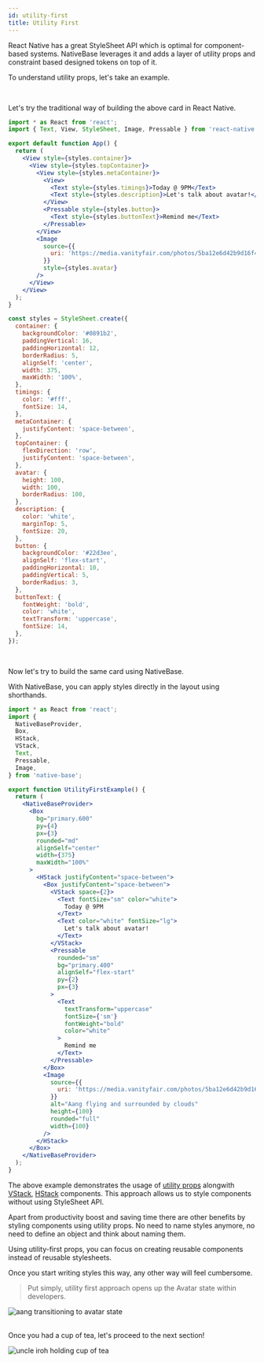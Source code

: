 ```yaml
---
id: utility-first
title: Utility First
---
```



React Native has a great StyleSheet API which is optimal for component-based systems. NativeBase leverages it and adds a layer of utility props and constraint based designed tokens on top of it.

To understand utility props, let's take an example.

<UtilityFirstExample />

<br />

Let's try the traditional way of building the above card in React Native.

```jsx
import * as React from 'react';
import { Text, View, StyleSheet, Image, Pressable } from 'react-native';

export default function App() {
  return (
    <View style={styles.container}>
      <View style={styles.topContainer}>
        <View style={styles.metaContainer}>
          <View>
            <Text style={styles.timings}>Today @ 9PM</Text>
            <Text style={styles.description}>Let's talk about avatar!</Text>
          </View>
          <Pressable style={styles.button}>
            <Text style={styles.buttonText}>Remind me</Text>
          </Pressable>
        </View>
        <Image
          source={{
            uri: 'https://media.vanityfair.com/photos/5ba12e6d42b9d16f4545aa19/3:2/w_1998,h_1332,c_limit/t-Avatar-The-Last-Airbender-Live-Action.jpg',
          }}
          style={styles.avatar}
        />
      </View>
    </View>
  );
}

const styles = StyleSheet.create({
  container: {
    backgroundColor: '#0891b2',
    paddingVertical: 16,
    paddingHorizontal: 12,
    borderRadius: 5,
    alignSelf: 'center',
    width: 375,
    maxWidth: '100%',
  },
  timings: {
    color: '#fff',
    fontSize: 14,
  },
  metaContainer: {
    justifyContent: 'space-between',
  },
  topContainer: {
    flexDirection: 'row',
    justifyContent: 'space-between',
  },
  avatar: {
    height: 100,
    width: 100,
    borderRadius: 100,
  },
  description: {
    color: 'white',
    marginTop: 5,
    fontSize: 20,
  },
  button: {
    backgroundColor: '#22d3ee',
    alignSelf: 'flex-start',
    paddingHorizontal: 10,
    paddingVertical: 5,
    borderRadius: 3,
  },
  buttonText: {
    fontWeight: 'bold',
    color: 'white',
    textTransform: 'uppercase',
    fontSize: 14,
  },
});
```

<UtilityFirstExample />

<br />

Now let's try to build the same card using NativeBase.

With NativeBase, you can apply styles directly in the layout using shorthands.

```jsx
import * as React from 'react';
import {
  NativeBaseProvider,
  Box,
  HStack,
  VStack,
  Text,
  Pressable,
  Image,
} from 'native-base';

export function UtilityFirstExample() {
  return (
    <NativeBaseProvider>
      <Box
        bg="primary.600"
        py={4}
        px={3}
        rounded="md"
        alignSelf="center"
        width={375}
        maxWidth="100%"
      >
        <HStack justifyContent="space-between">
          <Box justifyContent="space-between">
            <VStack space={2}>
              <Text fontSize="sm" color="white">
                Today @ 9PM
              </Text>
              <Text color="white" fontSize="lg">
                Let's talk about avatar!
              </Text>
            </VStack>
            <Pressable
              rounded="sm"
              bg="primary.400"
              alignSelf="flex-start"
              py={2}
              px={3}
            >
              <Text
                textTransform="uppercase"
                fontSize={'sm'}
                fontWeight="bold"
                color="white"
              >
                Remind me
              </Text>
            </Pressable>
          </Box>
          <Image
            source={{
              uri: 'https://media.vanityfair.com/photos/5ba12e6d42b9d16f4545aa19/3:2/w_1998,h_1332,c_limit/t-Avatar-The-Last-Airbender-Live-Action.jpg',
            }}
            alt="Aang flying and surrounded by clouds"
            height={100}
            rounded="full"
            width={100}
          />
        </HStack>
      </Box>
    </NativeBaseProvider>
  );
}
```

The above example demonstrates the usage of [utility props](utility-props) alongwith [VStack](vstack), [HStack](hstack) components. This approach allows us to style components without using StyleSheet API.

Apart from productivity boost and saving time there are other benefits by styling components using utility props.
No need to name styles anymore, no need to define an object and think about naming them.

Using utility-first props, you can focus on creating reusable components instead of reusable stylesheets.

Once you start writing styles this way, any other way will feel cumbersome.

> Put simply, utility first approach opens up the Avatar state within developers.

<div style={{ textAlign: 'center' }}>
  <img
    src="/img/aang-avatar-state.gif"
    alt="aang transitioning to avatar state"
  />
</div>

<br />

Once you had a cup of tea, let's proceed to the next section!

<div className="tailwind">
  <div className="row mb-8 -ml-2">
    <TileLink
      title="Design tokens"
      url="design-tokens"
      description="Refer design token guide to understand how utility props map to your theme values"
      className="bg-gray-600"
    />
  </div>
  <img
    className="mx-auto"
    src="/img/iroh-tea.webp"
    alt="uncle iroh holding cup of tea"
  />

</div>
